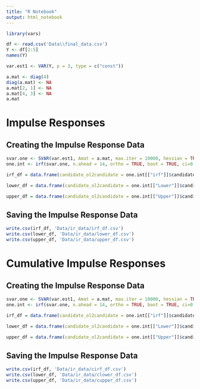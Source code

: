 ```yaml
---
title: "R Notebook"
output: html_notebook
---
```


```r
library(vars)
```

```r
df <- read.csv('Data\\final_data.csv')
Y <- df[2:5]
names(Y)
```

```r
var.est1 <- VAR(Y, p = 3, type = c("const"))
```

```r
a.mat <- diag(4)
diag(a.mat) <- NA
a.mat[2, 1] <- NA
a.mat[4, 3] <- NA
a.mat
```

# Impulse Responses

## Creating the Impulse Response Data

```r
svar.one <- SVAR(var.est1, Amat = a.mat, max.iter = 10000, hessian = TRUE)
one.int <- irf(svar.one, n.ahead = 14, ortho = TRUE, boot = TRUE, ci=0.8, runs=100, cumulative = FALSE)

irf_df = data.frame(candidate_ol2candidate = one.int[["irf"]]$candidate_ol[,1], candidate2candidate_ol = one.int[["irf"]]$candidate[,2], party_ol2party = one.int[["irf"]]$party_ol[,3], party2party_ol = one.int[["irf"]]$party[,4])

lower_df = data.frame(candidate_ol2candidate = one.int[["Lower"]]$candidate_ol[,1], candidate2candidate_ol = one.int[["Lower"]]$candidate[,2], party_ol2party = one.int[["Lower"]]$party_ol[,3], party2party_ol = one.int[["Lower"]]$party[,4])

upper_df = data.frame(candidate_ol2candidate = one.int[["Upper"]]$candidate_ol[,1], candidate2candidate_ol = one.int[["Upper"]]$candidate[,2], party_ol2party = one.int[["Upper"]]$party_ol[,3], party2party_ol = one.int[["Upper"]]$party[,4])
```

## Saving the Impulse Response Data

```r
write.csv(irf_df, 'Data/ir_data/irf_df.csv')
write.csv(lower_df, 'Data/ir_data/lower_df.csv')
write.csv(upper_df, 'Data/ir_data/upper_df.csv')
```

# Cumulative Impulse Responses

## Creating the Impulse Response Data

```r
svar.one <- SVAR(var.est1, Amat = a.mat, max.iter = 10000, hessian = TRUE)
one.int <- irf(svar.one, n.ahead = 14, ortho = TRUE, boot = TRUE, ci=0.8, runs=100, cumulative = TRUE)

irf_df = data.frame(candidate_ol2candidate = one.int[["irf"]]$candidate_ol[,1], candidate2candidate_ol = one.int[["irf"]]$candidate[,2], party_ol2party = one.int[["irf"]]$party_ol[,3], party2party_ol = one.int[["irf"]]$party[,4])

lower_df = data.frame(candidate_ol2candidate = one.int[["Lower"]]$candidate_ol[,1], candidate2candidate_ol = one.int[["Lower"]]$candidate[,2], party_ol2party = one.int[["Lower"]]$party_ol[,3], party2party_ol = one.int[["Lower"]]$party[,4])

upper_df = data.frame(candidate_ol2candidate = one.int[["Upper"]]$candidate_ol[,1], candidate2candidate_ol = one.int[["Upper"]]$candidate[,2], party_ol2party = one.int[["Upper"]]$party_ol[,3], party2party_ol = one.int[["Upper"]]$party[,4])
```

## Saving the Impulse Response Data

```r
write.csv(irf_df, 'Data/ir_data/cirf_df.csv')
write.csv(lower_df, 'Data/ir_data/clower_df.csv')
write.csv(upper_df, 'Data/ir_data/cupper_df.csv')
```
